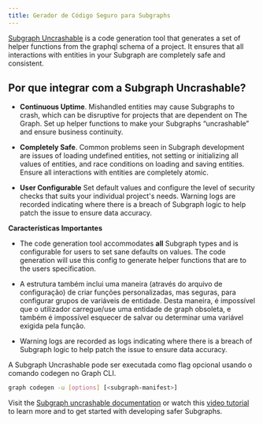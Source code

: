 ```yaml
---
title: Gerador de Código Seguro para Subgraphs
---
```


[Subgraph Uncrashable](https://float-capital.github.io/float-subgraph-uncrashable/) is a code generation tool that generates a set of helper functions from the graphql schema of a project. It ensures that all interactions with entities in your Subgraph are completely safe and consistent.

## Por que integrar com a Subgraph Uncrashable?

- **Continuous Uptime**. Mishandled entities may cause Subgraphs to crash, which can be disruptive for projects that are dependent on The Graph. Set up helper functions to make your Subgraphs “uncrashable” and ensure business continuity.

- **Completely Safe**. Common problems seen in Subgraph development are issues of loading undefined entities, not setting or initializing all values of entities, and race conditions on loading and saving entities. Ensure all interactions with entities are completely atomic.

- **User Configurable** Set default values and configure the level of security checks that suits your individual project's needs. Warning logs are recorded indicating where there is a breach of Subgraph logic to help patch the issue to ensure data accuracy.

**Características Importantes**

- The code generation tool accommodates **all** Subgraph types and is configurable for users to set sane defaults on values. The code generation will use this config to generate helper functions that are to the users specification.

- A estrutura também inclui uma maneira (através do arquivo de configuração) de criar funções personalizadas, mas seguras, para configurar grupos de variáveis de entidade. Desta maneira, é impossível que o utilizador carregue/use uma entidade de graph obsoleta, e também é impossível esquecer de salvar ou determinar uma variável exigida pela função.

- Warning logs are recorded as logs indicating where there is a breach of Subgraph logic to help patch the issue to ensure data accuracy.

A Subgraph Uncrashable pode ser executada como flag opcional usando o comando codegen no Graph CLI.

```sh
graph codegen -u [options] [<subgraph-manifest>]
```

Visit the [Subgraph uncrashable documentation](https://float-capital.github.io/float-subgraph-uncrashable/docs/) or watch this [video tutorial](https://float-capital.github.io/float-subgraph-uncrashable/docs/tutorial) to learn more and to get started with developing safer Subgraphs.
